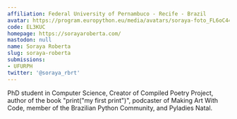 ```yaml
---
affiliation: Federal University of Pernambuco - Recife - Brazil
avatar: https://program.europython.eu/media/avatars/soraya-foto_FL6oC44.jpeg
code: EL3KUC
homepage: https://sorayaroberta.com/
mastodon: null
name: Soraya Roberta
slug: soraya-roberta
submissions:
- UFURPH
twitter: '@soraya_rbrt'
---
```


PhD student in Computer Science, Creator of Compiled Poetry Project, author of the book "print("my first print")", podcaster of Making Art With Code, member of the Brazilian Python Community, and Pyladies Natal.
